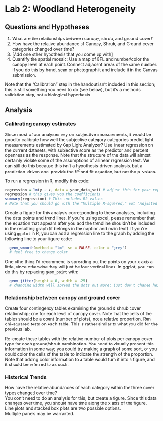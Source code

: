 # Lab 2: Woodland Heterogeneity {#Lab2}

## Questions and Hypotheses

  1. What are the relationships between canopy, shrub, and ground cover? 
  2. How have the relative abundance of Canopy, Shrub, and Ground cover categories changed over time? 
  3. [Add one other hypothesis that you come up with]
  4. Quantify the spatial mosaic: Use a map of BFL and number/color the canopy level at each point. Connect adjacent areas of the same number. If you do this by hand, scan or photograph it and include it in the Canvas submission.
  
Note that the "Calibration" step in the handout isn't included in this section; this is still something you need to do (see below), but it's a methods validation step, not a biological hypothesis.  

## Analysis

### Calibrating canopy estimates

Since most of our analyses rely on subjective measurements, it would be good to calibrate how well the subjective category categories predict light measurements estimated by Gap Light Analyzer? 
Use linear regression on the current datasets, with subjective score as the predictor and percent openness as the response. 
Note that the structure of the data will almost certainly violate some of the assumptions of a linear regression test.
We can still do this because this isn’t a hypothesis-driven analysis, but a prediction-driven one; provide the $R^2$ and fit equation, but not the p-values.

To run a regression in R, modify this code:

```r
regression = lm(y ~ x, data = your_data_set) # adjust this for your regression
regression # this gives you the coefficients
summary(regression) # This includes R2 values
# Note that you should go with the "Multiple R-squared," not "Adjusted R-squared"
```


Create a figure for this analysis corresponding to these analyses, including the data points and trend lines. If you're using excel, please remember that the equation that appears after you add the trendline shouldn't be included in the resulting graph (it belongs in the caption and main text).  If you're using `ggplot` in R, you can add a regression line to the graph by adding the following line to your figure code:

```r
  geom_smooth(method = "lm", se = FALSE, color = "grey") 
  # feel free to change color
```

One othe thing I'd recommend is spreading out the points on your x axis a little, since otherwise they will just be four vertical lines.  In ggplot, you can do this by replacing `geom_point` with:

```r
  geom_jitter(height = 0, width = .25) 
  # changing width will spread the dots out more; just don't change height
```

### Relationship between canopy and ground cover

Create four contingency tables examining the ground & shrub cover relationship; one for each level of canopy cover. Note that the cells of the tables should be a count (number of plots), not a relative proportion. Run chi-squared tests on each table. This is rather similar to what you did for the previous lab.  

Re-create these tables with the relative number of plots per canopy cover type for each ground/shrub combination. 
You need to visually present this information in some way; you could try making a graph of some sort, or you could color the cells of the table to indicate the strength of the proportion. Note that adding color information to a table would turn it into a figure, and it should be referred to as such.

### Historical Trends

How have the relative abundances of each category within the three cover types changed over time?  
You don't need to do an analysis for this, but create a figure. 
Since this data changes over time, you should have time along the x axis of the figure.  
Line plots and stacked box plots are two possible options.  
Multiple panels may be warranted.


